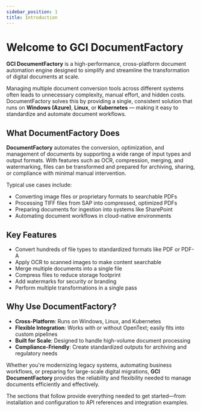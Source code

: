 ```yaml
---
sidebar_position: 1
title: Introduction
---
```



# Welcome to GCI DocumentFactory

**GCI DocumentFactory** is a high-performance, cross-platform document automation engine designed to simplify 
and streamline the transformation of digital documents at scale.

Managing multiple document conversion tools across different systems often leads to unnecessary complexity, 
manual effort, and hidden costs. DocumentFactory solves this by providing a single, consistent solution that runs 
on **Windows (Azure)**, **Linux**, or **Kubernetes** — making it easy to standardize and automate document workflows.

## What DocumentFactory Does

**DocumentFactory** automates the conversion, optimization, and management of documents by supporting a wide range 
of input types and output formats. With features such as OCR, compression, merging, and watermarking,
files can be transformed and prepared for archiving, sharing, or compliance with minimal manual intervention.

Typical use cases include:

- Converting image files or proprietary formats to searchable PDFs
- Processing TIFF files from SAP into compressed, optimized PDFs
- Preparing documents for ingestion into systems like SharePoint
- Automating document workflows in cloud-native environments

## Key Features

- Convert hundreds of file types to standardized formats like PDF or PDF-A
- Apply OCR to scanned images to make content searchable
- Merge multiple documents into a single file
- Compress files to reduce storage footprint
- Add watermarks for security or branding
- Perform multiple transformations in a single pass

## Why Use DocumentFactory?

- **Cross-Platform**: Runs on Windows, Linux, and Kubernetes
- **Flexible Integration**: Works with or without OpenText; easily fits into custom pipelines
- **Built for Scale**: Designed to handle high-volume document processing
- **Compliance-Friendly**: Create standardized outputs for archiving and regulatory needs

Whether you're modernizing legacy systems, automating business workflows, or preparing for large-scale digital migrations, 
**GCI DocumentFactory** provides the reliability and flexibility needed to manage documents efficiently and effectively.

The sections that follow provide everything needed to get started—from installation and configuration to API references
and integration examples.

